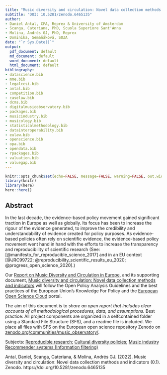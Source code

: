 ```yaml
---
title: "Music diversity and circulation: Novel data collection methods and indicators"
subtitle: "DOI: 10.5281/zenodo.6465135"
author:
- Daniel Antal, CFA, Reprex & University of Amsterdam
- Scanga, Cateriana, PhD, Scuola Superiore Sant'Anna
- Molina, Andrés GJ, PhD, Reprex
- Dominika, Semaňáková, SOZA
date: "`r Sys.Date()`"
output:
  pdf_document: default
  md_document: default
  word_document: default
  html_document: default
bibliography:
- datascience.bib
- mme.bib
- legalccsi.bib
- antal.bib
- competition.bib
- caselaw.bib
- dcms.bib
- digitalmusicobservatory.bib
- packages.bib
- musicindustry.bib
- musicology.bib
- statisticalmethodology.bib
- datainteroperability.bib
- eulaw.bib
- openscience.bib
- opa.bib
- opendata.bib
- rpackages.bib
- valuation.bib
- valuegap.bib
---
```


```r
knitr::opts_chunk$set(echo=FALSE, message=FALSE, warning=FALSE, out.width = '95%', fig.align = 'center')
library(knitr)
library(here)
here::here()
```

## Abstract

In the last decade, the evidence-based policy movement gained significant traction in Europe as well as globally. Its focus has been to increase the rigour of the evidence generated, to improve the credibility and understandability of evidence created for policy purposes.  As evidence-based policies often rely on scientific evidence, the evidence-based policy movement went hand in hand with the efforts to increase the transparency and reproducibility of scientific research (See: [@manifesto_for_reproducible_science_2017] and in an EU context [@JRC99722; @reproducibility_scientific_results_eu_2020; @progress_open_science_2020].)  

Our [Report on Music Diversity and Circulation in Europe](https://zenodo.org/record/6465114#.YlsMz9pBzIU), and its supporting document, [Music diversity and circulation: Novel data collection methods and indicators](https://doi.org/10.5281/zenodo.6465135) will follow the Open Policy Analysis Guidelines and the best practices of the European Union's Knowledge For Policy and the [European Open Science Cloud](https://eosc-portal.eu/) portal.  

The aim of this document is to *share an open report that includes clear accounts of all methodological procedures, data, and assumptions.* Best practice: All project components are organized in a selfcontained folder using a Standard File Structure (SFS), and a readme file is included. We place all files with SFS on the European open science repository Zenodo on [zenodo.org/communities/music_observatory/](https://zenodo.org/communities/music_observatory/).

Subjects: [Reproducible research](https://id.loc.gov/authorities/subjects/sh2013002574.html); [Cultural diversity policies](https://id.loc.gov/authorities/subjects/sh93001610.html); [Music industry](https://id.loc.gov/authorities/subjects/sh85088944.html)
[Recommender systems (Information filtering)](https://id.loc.gov/authorities/subjects/sh2007003098.html)

Antal, Daniel, Scanga, Cateriana, & Molina, Andrés GJ. (2022). Music diversity and circulation: Novel data collection methods and indicators (0.1). Zenodo. https://doi.org/10.5281/zenodo.6465135
